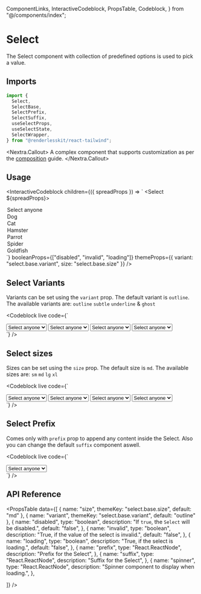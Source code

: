   ComponentLinks,
  InteractiveCodeblock,
  PropsTable,
  Codeblock,
} from "@/components/index";

# Select

The Select component with collection of predefined options is used to pick a
value.

<ComponentLinks github="select" theme="select" story="forms-select" />

## Imports

```js
import {
  Select,
  SelectBase,
  SelectPrefix,
  SelectSuffix,
  useSelectProps,
  useSelectState,
  SelectWrapper,
} from "@renderlesskit/react-tailwind";
```

<Nextra.Callout>
  A complex component that supports customization as per the
  [composition](/docs/composition) guide.
</Nextra.Callout>

## Usage

<InteractiveCodeblock
  children={({ spreadProps }) => `
<Select ${spreadProps}>
  <option value="">Select anyone</option>
  <option value="dog">Dog</option>
  <option value="cat">Cat</option>
  <option value="hamster">Hamster</option>
  <option value="parrot">Parrot</option>
  <option value="spider">Spider</option>
  <option value="goldfish">Goldfish</option>
</Select>`}
  booleanProps={["disabled", "invalid", "loading"]}
  themeProps={{ variant: "select.base.variant", size: "select.base.size" }}
/>

## Select Variants

Variants can be set using the `variant` prop. The default variant is `outline`.
The available variants are: `outline` `subtle` `underline` & `ghost`

<Codeblock
  live
  code={`
<div className="inline-flex flex-col space-y-2">
  <Select variant="outline">
    <option value="">Select anyone</option>
    <option value="dog">Dog</option>
    <option value="cat">Cat</option>
    <option value="hamster">Hamster</option>
  </Select>
  <Select variant="subtle">
    <option value="">Select anyone</option>
    <option value="dog">Dog</option>
    <option value="cat">Cat</option>
    <option value="hamster">Hamster</option>
  </Select>
  <Select variant="underline">
    <option value="">Select anyone</option>
    <option value="dog">Dog</option>
    <option value="cat">Cat</option>
    <option value="hamster">Hamster</option>
  </Select>
  <Select variant="ghost">
    <option value="">Select anyone</option>
    <option value="dog">Dog</option>
    <option value="cat">Cat</option>
    <option value="hamster">Hamster</option>
  </Select>
</div>
`}
/>

## Select sizes

Sizes can be set using the `size` prop. The default size is `md`. The available
sizes are: `sm` `md` `lg` `xl`

<Codeblock
  live
  code={`
<div className="inline-flex flex-col space-y-2">
  <Select size="sm">
    <option value="">Select anyone</option>
    <option value="dog">Dog</option>
    <option value="cat">Cat</option>
    <option value="hamster">Hamster</option>
  </Select>
  <Select size="md">
    <option value="">Select anyone</option>
    <option value="dog">Dog</option>
    <option value="cat">Cat</option>
    <option value="hamster">Hamster</option>
  </Select>
  <Select size="lg">
    <option value="">Select anyone</option>
    <option value="dog">Dog</option>
    <option value="cat">Cat</option>
    <option value="hamster">Hamster</option>
  </Select>
  <Select size="xl">
    <option value="">Select anyone</option>
    <option value="dog">Dog</option>
    <option value="cat">Cat</option>
    <option value="hamster">Hamster</option>
  </Select>
</div>
`}
/>

## Select Prefix

Comes only with `prefix` prop to append any content inside the Select. Also you
can change the default `suffix` component aswell.

<Codeblock
  live
  code={`
<div className="inline-flex flex-col space-y-2">
  <Select prefix={<SlotIcon />}>
    <option value="">Select anyone</option>
    <option value="dog">Dog</option>
    <option value="cat">Cat</option>
    <option value="hamster">Hamster</option>
  </Select>
</div>
`}
/>

## API Reference

<PropsTable
  data={[
    { name: "size", themeKey: "select.base.size", default: "md" },
    { name: "variant", themeKey: "select.base.variant", default: "outline" },
    {
      name: "disabled",
      type: "boolean",
      description: "If `true`, the `Select` will be disabled.",
      default: "false",
    },
    {
      name: "invalid",
      type: "boolean",
      description: "True, if the value of the select is invalid.",
      default: "false",
    },
    {
      name: "loading",
      type: "boolean",
      description: "True, if the select is loading.",
      default: "false",
    },
    {
      name: "prefix",
      type: "React.ReactNode",
      description: "Prefix for the Select",
    },
    {
      name: "suffix",
      type: "React.ReactNode",
      description: "Suffix for the Select",
    },
    {
      name: "spinner",
      type: "React.ReactNode",
      description: "Spinner component to display when loading.",
    },

]} />
